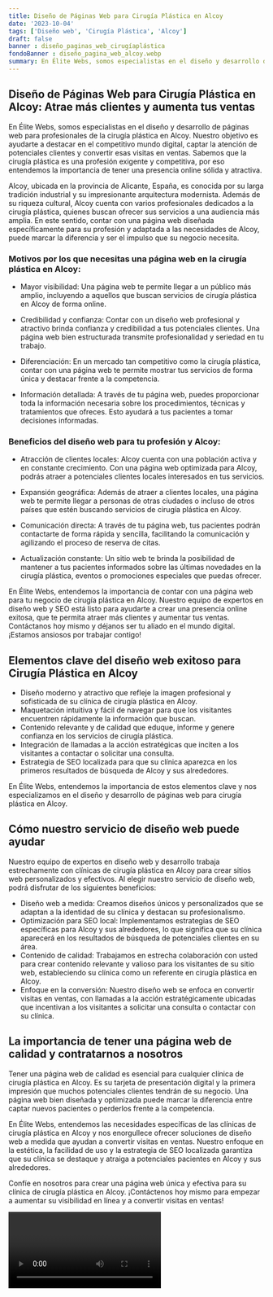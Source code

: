 ```yaml
---
title: Diseño de Páginas Web para Cirugía Plástica en Alcoy
date: '2023-10-04'
tags: ['Diseño web', 'Cirugía Plástica', 'Alcoy']
draft: false
banner : diseño_paginas_web_cirugíaplástica
fondoBanner : diseño_pagina_web_alcoy.webp
summary: En Élite Webs, somos especialistas en el diseño y desarrollo de páginas web para profesionales de la cirugía plástica en Alcoy. Nuestro objetivo es ayudarte a destacar en el competitivo mundo digital, captar la atención de potenciales clientes y convertir esas visitas en ventas. Sabemos que la cirugía plástica es una profesión exigente y competitiva, por eso entendemos la importancia de tener una presencia online sólida y atractiva.
---
```


## Diseño de Páginas Web para Cirugía Plástica en Alcoy: Atrae más clientes y aumenta tus ventas

En Élite Webs, somos especialistas en el diseño y desarrollo de páginas web para profesionales de la cirugía plástica en Alcoy. Nuestro objetivo es ayudarte a destacar en el competitivo mundo digital, captar la atención de potenciales clientes y convertir esas visitas en ventas. Sabemos que la cirugía plástica es una profesión exigente y competitiva, por eso entendemos la importancia de tener una presencia online sólida y atractiva.

Alcoy, ubicada en la provincia de Alicante, España, es conocida por su larga tradición industrial y su impresionante arquitectura modernista. Además de su riqueza cultural, Alcoy cuenta con varios profesionales dedicados a la cirugía plástica, quienes buscan ofrecer sus servicios a una audiencia más amplia. En este sentido, contar con una página web diseñada específicamente para su profesión y adaptada a las necesidades de Alcoy, puede marcar la diferencia y ser el impulso que su negocio necesita.

### Motivos por los que necesitas una página web en la cirugía plástica en Alcoy:

- Mayor visibilidad: Una página web te permite llegar a un público más amplio, incluyendo a aquellos que buscan servicios de cirugía plástica en Alcoy de forma online.

- Credibilidad y confianza: Contar con un diseño web profesional y atractivo brinda confianza y credibilidad a tus potenciales clientes. Una página web bien estructurada transmite profesionalidad y seriedad en tu trabajo.

- Diferenciación: En un mercado tan competitivo como la cirugía plástica, contar con una página web te permite mostrar tus servicios de forma única y destacar frente a la competencia.

- Información detallada: A través de tu página web, puedes proporcionar toda la información necesaria sobre los procedimientos, técnicas y tratamientos que ofreces. Esto ayudará a tus pacientes a tomar decisiones informadas.

### Beneficios del diseño web para tu profesión y Alcoy:

- Atracción de clientes locales: Alcoy cuenta con una población activa y en constante crecimiento. Con una página web optimizada para Alcoy, podrás atraer a potenciales clientes locales interesados en tus servicios.

- Expansión geográfica: Además de atraer a clientes locales, una página web te permite llegar a personas de otras ciudades o incluso de otros países que estén buscando servicios de cirugía plástica en Alcoy.

- Comunicación directa: A través de tu página web, tus pacientes podrán contactarte de forma rápida y sencilla, facilitando la comunicación y agilizando el proceso de reserva de citas.

- Actualización constante: Un sitio web te brinda la posibilidad de mantener a tus pacientes informados sobre las últimas novedades en la cirugía plástica, eventos o promociones especiales que puedas ofrecer.

En Élite Webs, entendemos la importancia de contar con una página web para tu negocio de cirugía plástica en Alcoy. Nuestro equipo de expertos en diseño web y SEO está listo para ayudarte a crear una presencia online exitosa, que te permita atraer más clientes y aumentar tus ventas. Contáctanos hoy mismo y déjanos ser tu aliado en el mundo digital. ¡Estamos ansiosos por trabajar contigo!

<GifSeo />

<Cta />

## Elementos clave del diseño web exitoso para Cirugía Plástica en Alcoy

- Diseño moderno y atractivo que refleje la imagen profesional y sofisticada de su clínica de cirugía plástica en Alcoy.
- Maquetación intuitiva y fácil de navegar para que los visitantes encuentren rápidamente la información que buscan.
- Contenido relevante y de calidad que eduque, informe y genere confianza en los servicios de cirugía plástica.
- Integración de llamadas a la acción estratégicas que inciten a los visitantes a contactar o solicitar una consulta.
- Estrategia de SEO localizada para que su clínica aparezca en los primeros resultados de búsqueda de Alcoy y sus alrededores.

En Élite Webs, entendemos la importancia de estos elementos clave y nos especializamos en el diseño y desarrollo de páginas web para cirugía plástica en Alcoy.

## Cómo nuestro servicio de diseño web puede ayudar

Nuestro equipo de expertos en diseño web y desarrollo trabaja estrechamente con clínicas de cirugía plástica en Alcoy para crear sitios web personalizados y efectivos. Al elegir nuestro servicio de diseño web, podrá disfrutar de los siguientes beneficios:

- Diseño web a medida: Creamos diseños únicos y personalizados que se adaptan a la identidad de su clínica y destacan su profesionalismo.
- Optimización para SEO local: Implementamos estrategias de SEO específicas para Alcoy y sus alrededores, lo que significa que su clínica aparecerá en los resultados de búsqueda de potenciales clientes en su área.
- Contenido de calidad: Trabajamos en estrecha colaboración con usted para crear contenido relevante y valioso para los visitantes de su sitio web, estableciendo su clínica como un referente en cirugía plástica en Alcoy.
- Enfoque en la conversión: Nuestro diseño web se enfoca en convertir visitas en ventas, con llamadas a la acción estratégicamente ubicadas que incentivan a los visitantes a solicitar una consulta o contactar con su clínica.

## La importancia de tener una página web de calidad y contratarnos a nosotros

Tener una página web de calidad es esencial para cualquier clínica de cirugía plástica en Alcoy. Es su tarjeta de presentación digital y la primera impresión que muchos potenciales clientes tendrán de su negocio. Una página web bien diseñada y optimizada puede marcar la diferencia entre captar nuevos pacientes o perderlos frente a la competencia.

En Élite Webs, entendemos las necesidades específicas de las clínicas de cirugía plástica en Alcoy y nos enorgullece ofrecer soluciones de diseño web a medida que ayudan a convertir visitas en ventas. Nuestro enfoque en la estética, la facilidad de uso y la estrategia de SEO localizada garantiza que su clínica se destaque y atraiga a potenciales pacientes en Alcoy y sus alrededores.

Confíe en nosotros para crear una página web única y efectiva para su clínica de cirugía plástica en Alcoy. ¡Contáctenos hoy mismo para empezar a aumentar su visibilidad en línea y a convertir visitas en ventas!

<Video />

<CtaBot job='Cirugía Plástica' city='Alcoy'/>

<Gmaps query='Alcoy+españa+maps' />